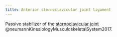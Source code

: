 ```yaml
---
title: Anterior sternoclavicular joint ligament
---
```


Passive stabilizer of the [sternoclavicular joint]({{< var ref-sternoclavicular-joint.path >}}) @neumannKinesiologyMusculoskeletalSystem2017.
